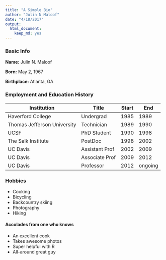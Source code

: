 ```yaml
---
title: "A Simple Bio"
author: "Julin N Maloof"
date: "4/18/2017"
output: 
  html_document: 
    keep_md: yes
---
```


### Basic Info

__Name:__ Julin N. Maloof

__Born:__ May 2, 1967

__Birthplace:__ Atlanta, GA


### Employment and Education History

|Institution | Title | Start | End|
|---------|----------|-------|----|
| Haverford College | Undergrad | 1985 | 1989 |
| Thomas Jefferson University | Technician | 1989 | 1990 |
| UCSF | PhD Student | 1990 | 1998 |
| The Salk Institute | PostDoc | 1998 | 2002 |
| UC Davis | Assistant Prof | 2002 | 2009 |
| UC Davis | Associate Prof | 2009 | 2012 |
| UC Davis | Professor      | 2012 | ongoing |

### Hobbies

* Cooking
* Bicycling
* Backcountry skiing
* Photography
* Hiking

#### Accolades from one who knows
* An excellent cook
* Takes awesome photos
* Super helpful with R
* All-around great guy
